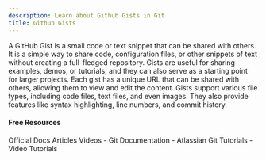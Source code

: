 ```yaml
---
description: Learn about Github Gists in Git
title: Github Gists
---
```


A GitHub Gist is a small code or text snippet that can be shared with others. It is a simple way to share code, configuration files, or other snippets of text without creating a full-fledged repository. Gists are useful for sharing examples, demos, or tutorials, and they can also serve as a starting point for larger projects. Each gist has a unique URL that can be shared with others, allowing them to view and edit the content. Gists support various file types, including code files, text files, and even images. They also provide features like syntax highlighting, line numbers, and commit history.

#### Free Resources

<Tabs defaultValue="official">
<TabsList>
<TabsTrigger value="official">Official Docs</TabsTrigger>
<TabsTrigger value="article">Articles</TabsTrigger>
<TabsTrigger value="video">Videos</TabsTrigger>
</TabsList>

<TabsContent value="official">
- <Link href="https://git-scm.com/docs">Git Documentation</Link>
</TabsContent>
<TabsContent value="article">
- <Link href="https://www.atlassian.com/git/tutorials">Atlassian Git Tutorials</Link>
</TabsContent>
<TabsContent value="video">
- <Link href="https://www.youtube.com/results?search_query=git+github-gists+tutorial">Video Tutorials</Link>
</TabsContent>
</Tabs>

<Outlet path="5-github/basics/github-gists" />
